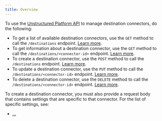 ```yaml
---
title: Overview
---
```


To use the [Unstructured Platform API](/platform/api/overview) to manage destination connectors, do the following:

- To get a list of available destination connectors, use the `GET` method to call the `/destinations` endpoint. [Learn more](/platform/api/overview#list-destination-connectors).
- To get information about a destination connector, use the `GET` method to call the `/destinations/<connector-id>` endpoint. [Learn more](/platform/api/overview#get-a-destination-connector).
- To create a destination connector, use the `POST` method to call the `/destinations` endpoint. [Learn more](/platform/api/overview#create-a-destination-connector).
- To update a destination connector, use the `PUT` method to call the `/destinations/<connector-id>` endpoint. [Learn more](/platform/api/overview#update-a-destination-connector).
- To delete a destination connector, use the `DELETE` method to call the `/destinations/<connector-id>` endpoint. [Learn more](/platform/api/overview#delete-a-destination-connector). 

To create a destination connector, you must also provide a request body that contains settings that are specific to that connector. 
For the list of specific settings, see:

- [...]()

